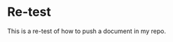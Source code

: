 Re-test
========================================================

This is a re-test of how to push a document in my repo.

